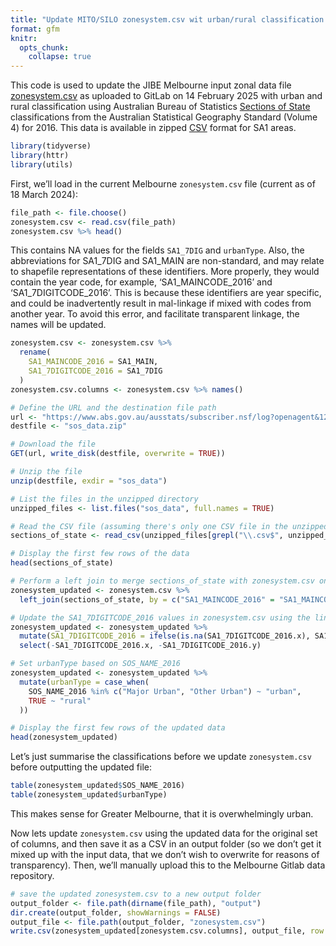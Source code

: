 ```yaml
---
title: "Update MITO/SILO zonesystem.csv wit urban/rural classification and 7 digit SA1 code"
format: gfm
knitr:
  opts_chunk: 
    collapse: true
---
```


This code is used to update the JIBE Melbourne input zonal data file [zonesystem.csv](https://gitlab.lrz.de/ga78fel/melbourne/-/blob/5304cf021d3e1bda4969b55be5f14e3c9d89312b/input/zoneSystem.csv) as uploaded to GitLab on 14 February 2025 with urban and rural classification using Australian Bureau of Statistics [Sections of State](https://www.abs.gov.au/ausstats/abs@.nsf/Lookup/by%20Subject/1270.0.55.004~July%202016~Main%20Features~Section%20of%20State%20(SOS)%20and%20Section%20of%20State%20Range%20(SOSR)~4) classifications from the Australian Statistical Geography Standard (Volume 4) for 2016.  This data is available in zipped [CSV](https://www.abs.gov.au/ausstats/subscriber.nsf/log?openagent&1270055004_sa1_ucl_sosr_sos_2016_aust_csv.zip&1270.0.55.004&Data%20Cubes&EE5F4698A91AD2F8CA2581B1000E09B0&0&July%202016&09.10.2017&Latest) format for SA1 areas.

```r
library(tidyverse)
library(httr)
library(utils)
```


First, we'll load in the current Melbourne `zonesystem.csv` file (current as of 18 March 2024):
```r
file_path <- file.choose()
zonesystem.csv <- read.csv(file_path)
zonesystem.csv %>% head()
```

This contains NA values for the fields `SA1_7DIG` and `urbanType`.   Also, the abbreviations for SA1_7DIG and SA1_MAIN are non-standard, and may relate to shapefile representations of these identifiers.  More properly, they would contain the year code, for example, 'SA1_MAINCODE_2016' and 'SA1_7DIGITCODE_2016'.  This is because these identifiers are year specific, and could be inadvertently result in mal-linkage if mixed with codes from another year.  To avoid this error, and facilitate transparent linkage, the names will be updated.

```r
zonesystem.csv <- zonesystem.csv %>%
  rename(
    SA1_MAINCODE_2016 = SA1_MAIN,
    SA1_7DIGITCODE_2016 = SA1_7DIG
  )
zonesystem.csv.columns <- zonesystem.csv %>% names()
```


```r
# Define the URL and the destination file path
url <- "https://www.abs.gov.au/ausstats/subscriber.nsf/log?openagent&1270055004_sa1_ucl_sosr_sos_2016_aust_csv.zip&1270.0.55.004&Data%20Cubes&EE5F4698A91AD2F8CA2581B1000E09B0&0&July%202016&09.10.2017&Latest"
destfile <- "sos_data.zip"

# Download the file
GET(url, write_disk(destfile, overwrite = TRUE))

# Unzip the file
unzip(destfile, exdir = "sos_data")

# List the files in the unzipped directory
unzipped_files <- list.files("sos_data", full.names = TRUE)

# Read the CSV file (assuming there's only one CSV file in the unzipped directory)
sections_of_state <- read_csv(unzipped_files[grepl("\\.csv$", unzipped_files)])

# Display the first few rows of the data
head(sections_of_state)
```

```r
# Perform a left join to merge sections_of_state with zonesystem.csv on SA1_MAINCODE_2016
zonesystem_updated <- zonesystem.csv %>%
  left_join(sections_of_state, by = c("SA1_MAINCODE_2016" = "SA1_MAINCODE_2016"))

# Update the SA1_7DIGITCODE_2016 values in zonesystem.csv using the linked codes
zonesystem_updated <- zonesystem_updated %>%
  mutate(SA1_7DIGITCODE_2016 = ifelse(is.na(SA1_7DIGITCODE_2016.x), SA1_7DIGITCODE_2016.y, SA1_7DIGITCODE_2016.x)) %>%
  select(-SA1_7DIGITCODE_2016.x, -SA1_7DIGITCODE_2016.y)

# Set urbanType based on SOS_NAME_2016
zonesystem_updated <- zonesystem_updated %>%
  mutate(urbanType = case_when(
    SOS_NAME_2016 %in% c("Major Urban", "Other Urban") ~ "urban",
    TRUE ~ "rural"
  ))

# Display the first few rows of the updated data
head(zonesystem_updated)
```

Let's just summarise the classifications before we update `zonesystem.csv` before outputting the updated file:

```r
table(zonesystem_updated$SOS_NAME_2016) 
table(zonesystem_updated$urbanType)  
```

This makes sense for Greater Melbourne, that it is overwhelmingly urban.  

Now lets update `zonesystem.csv` using the updated data for the original set of columns, and then save it as a CSV in an output folder (so we don't get it mixed up with the input data, that we don't wish to overwrite for reasons of transparency).  Then, we'll manually upload this to the Melbourne Gitlab data repository.

```r
# save the updated zonesystem.csv to a new output folder
output_folder <- file.path(dirname(file_path), "output")
dir.create(output_folder, showWarnings = FALSE)
output_file <- file.path(output_folder, "zonesystem.csv")
write.csv(zonesystem_updated[zonesystem.csv.columns], output_file, row.names = FALSE)
```